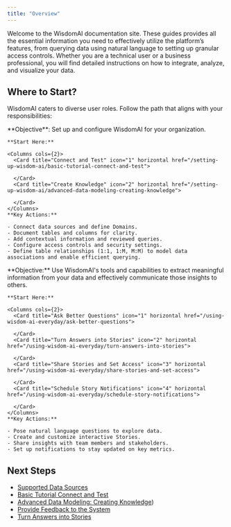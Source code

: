 ```yaml
---
title: "Overview"
---
```


Welcome to the WisdomAI documentation site. These guides provides all the essential information you need to effectively utilize the platform’s features, from querying data using natural language to setting up granular access controls. Whether you are a technical user or a business professional, you will find detailed instructions on how to integrate, analyze, and visualize your data.

## Where to Start?

WisdomAI caters to diverse user roles. Follow the path that aligns with your responsibilities:

<Tabs>
  <Tab title="Admins (Data Administrators)">
    **Objective**: Set up and configure WisdomAI for your organization.

    **Start Here:**

    <Columns cols={2}>
      <Card title="Connect and Test" icon="1" horizontal href="/setting-up-wisdom-ai/basic-tutorial-connect-and-test">
        
      </Card>
      <Card title="Create Knowledge" icon="2" horizontal href="/setting-up-wisdom-ai/advanced-data-modeling-creating-knowledge">
        
      </Card>
    </Columns>
    **Key Actions:**

    - Connect data sources and define Domains.
    - Document tables and columns for clarity.
    - Add contextual information and reviewed queries.
    - Configure access controls and security settings.
    - Define table relationships (1:1, 1:M, M:M) to model data associations and enable efficient querying.
  </Tab>
  <Tab title="Explorers (Business Users)">
    **Objective:** Use WisdomAI's tools and capabilities to extract meaningful information from your data and effectively communicate those insights to others.

    **Start Here:**

    <Columns cols={2}>
      <Card title="Ask Better Questions" icon="1" horizontal href="/using-wisdom-ai-everyday/ask-better-questions">
        
      </Card>
      <Card title="Turn Answers into Stories" icon="2" horizontal href="/using-wisdom-ai-everyday/turn-answers-into-stories">
        
      </Card>
      <Card title="Share Stories and Set Access" icon="3" horizontal href="/using-wisdom-ai-everyday/share-stories-and-set-access">
        
      </Card>
      <Card title="Schedule Story Notifications" icon="4" horizontal href="/using-wisdom-ai-everyday/schedule-story-notifications">
        
      </Card>
    </Columns>
    **Key Actions:**

    - Pose natural language questions to explore data.
    - Create and customize interactive Stories.
    - Share insights with team members and stakeholders.
    - Set up notifications to stay updated on key metrics.
  </Tab>
</Tabs>

## Next Steps

- [Supported Data Sources](/getting-started/connect-data-sources/supported-data-sources)
- [Basic Tutorial Connect and Test](/setting-up-wisdom-ai/basic-tutorial-connect-and-test)
- [Advanced Data Modeling: Creating Knowledge](/setting-up-wisdom-ai/advanced-data-modeling-creating-knowledge))
- [Provide Feedback to the System](/setting-up-wisdom-ai/feedback-mechanisms/provide-feedback-to-the-system)
- [Turn Answers into Stories](/using-wisdom-ai-everyday/turn-answers-into-stories)